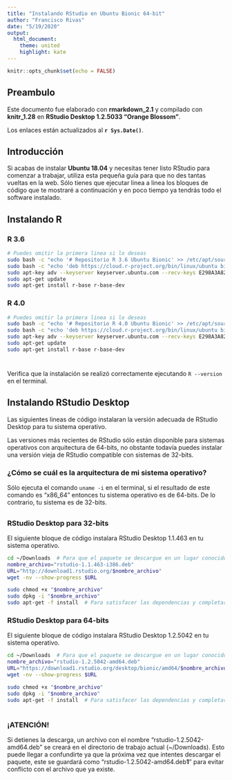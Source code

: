 ```yaml
---
title: "Instalando RStudio en Ubuntu Bionic 64-bit"
author: "Francisco Rivas"
date: "5/19/2020"
output: 
  html_document:
    theme: united  
    highlight: kate 
---
```


```r
knitr::opts_chunk$set(echo = FALSE)
```

## Preambulo
Este documento fue elaborado con **rmarkdown_2.1** y compilado con **knitr_1.28** en **RStudio Desktop 1.2.5033 "Orange Blossom"**.

Los enlaces están actualizados al **`r Sys.Date()`**.

## Introducción
Si acabas de instalar **Ubuntu 18.04** y necesitas tener listo RStudio para comenzar a trabajar, utiliza esta pequeña guía para que no des tantas vueltas en la web. Sólo tienes que ejecutar linea a linea los bloques de código que te mostraré a continuación y en poco tiempo ya tendrás todo el software instalado.

## Instalando R {.tabset .tabset-fade}
### R 3.6

```bash
# Puedes omitir la primera linea si lo deseas
sudo bash -c "echo '# Repositorio R 3.6 Ubuntu Bionic' >> /etc/apt/sources.list"
sudo bash -c "echo 'deb https://cloud.r-project.org/bin/linux/ubuntu bionic-cran35/' >> /etc/apt/sources.list"
sudo apt-key adv --keyserver keyserver.ubuntu.com --recv-keys E298A3A825C0D65DFD57CBB651716619E084DAB9
sudo apt-get update
sudo apt-get install r-base r-base-dev
```
### R 4.0

```bash
# Puedes omitir la primera linea si lo deseas
sudo bash -c "echo '# Repositorio R 4.0 Ubuntu Bionic' >> /etc/apt/sources.list"
sudo bash -c "echo 'deb https://cloud.r-project.org/bin/linux/ubuntu bionic-cran40/' >> /etc/apt/sources.list"
sudo apt-key adv --keyserver keyserver.ubuntu.com --recv-keys E298A3A825C0D65DFD57CBB651716619E084DAB9
sudo apt-get update
sudo apt-get install r-base r-base-dev
```
#
Verifica que la instalación se realizó correctamente ejecutando `R --version` en el terminal.

## Instalando RStudio Desktop
Las siguientes lineas de código instalaran la versión adecuada de RStudio Desktop para tu sistema operativo.  

Las versiones más recientes de RStudio sólo están disponible para sistemas operativos con arquitectura de 64-bits, no obstante todavía puedes instalar una versión vieja de RStudio compatible con sistemas de 32-bits.

### ¿Cómo se cuál es la arquitectura de mi sistema operativo?
Sólo ejecuta el comando `uname -i` en el terminal, si el resultado de este comando es "x86_64" entonces tu sistema operativo es de 64-bits. De lo contrario, tu sistema es de 32-bits.

## {.tabset .tabset-fade}
### RStudio Desktop para 32-bits
El siguiente bloque de código instalara RStudio Desktop 1.1.463 en tu sistema operativo.

```bash
cd ~/Downloads  # Para que el paquete se descargue en un lugar conocido
nombre_archivo="rstudio-1.1.463-i386.deb"
URL="http://download1.rstudio.org/$nombre_archivo"
wget -nv --show-progress $URL

sudo chmod +x "$nombre_archivo"
sudo dpkg -i "$nombre_archivo"
sudo apt-get -f install  # Para satisfacer las dependencias y completar la instalación
```

### RStudio Desktop para 64-bits
El siguiente bloque de código instalara RStudio Desktop 1.2.5042 en tu sistema operativo.

```bash
cd ~/Downloads  # Para que el paquete se descargue en un lugar conocido
nombre_archivo="rstudio-1.2.5042-amd64.deb"
URL="https://download1.rstudio.org/desktop/bionic/amd64/$nombre_archivo"
wget -nv --show-progress $URL

sudo chmod +x "$nombre_archivo"
sudo dpkg -i "$nombre_archivo"
sudo apt-get -f install  # Para satisfacer las dependencias y completar la instalación

```
#
### ¡ATENCIÓN! 
Si detienes la descarga, un archivo con el nombre "rstudio-1.2.5042-amd64.deb" se creará en el directorio de trabajo actual (~/Downloads). Esto puede llegar a confundirte ya que la próxima vez que intentes descargar el paquete, este se guardará como "rstudio-1.2.5042-amd64.deb**1**" para evitar conflicto con el archivo que ya existe.
